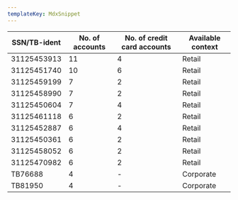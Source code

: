 ```yaml
---
templateKey: MdxSnippet
---
```



|SSN/TB-ident|No. of accounts|No. of credit card accounts|Available context|
|--- |--- |--- |--- |
|31125453913|11|4|Retail|
|31125451740|10|6|Retail|
|31125459199|7|2|Retail|
|31125458990|7|2|Retail|
|31125450604|7|4|Retail|
|31125461118|6|2|Retail|
|31125452887|6|4|Retail|
|31125450361|6|2|Retail|
|31125458052|6|2|Retail|
|31125470982|6|2|Retail|
|TB76688|4|-|Corporate|
|TB81950|4|-|Corporate|

